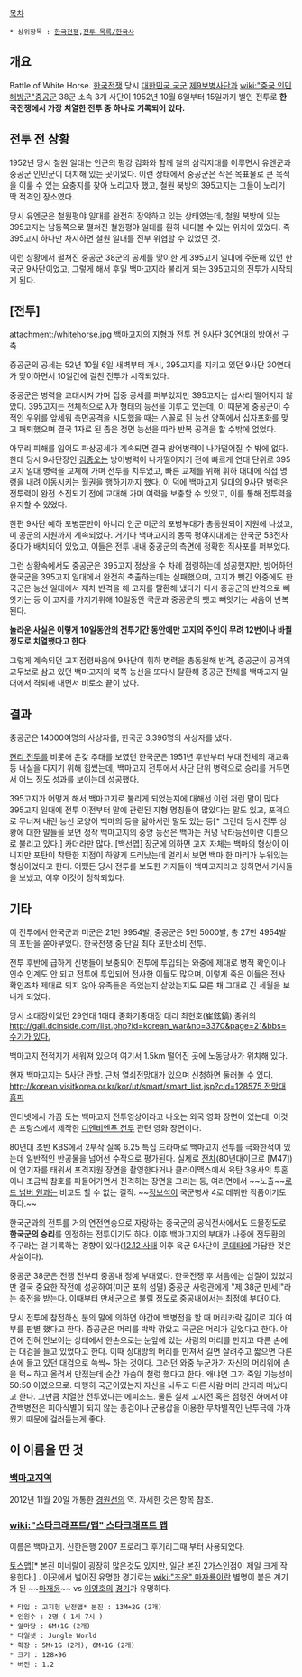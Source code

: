 [[목차]]

 * 상위항목 : [[한국전쟁]],[[전투 목록/한국사]]

== 개요 ==
Battle of White Horse. [[한국전쟁]] 당시 [[대한민국 국군]] [[제9보병사단]]과 [[wiki:"중국 인민해방군"중공군]] 38군 소속 3개 사단이 1952년 10월 6일부터 15일까지 벌인 전투로 '''한국전쟁에서 가장 치열한 전투 중 하나로 기록되어 있다.'''

== 전투 전 상황 ==
1952년 당시 철원 일대는 인근의 평강 김화와 함께 철의 삼각지대를 이루면서 유엔군과 중공군 인민군이 대치해 있는 곳이었다. 이런 상태에서 중공군은 작은 목표물로 큰 목적을 이룰 수 있는 요충지를 찾아 노리고자 했고, 철원 북방의 395고지는 그들이 노리기 딱 적격인 장소였다.

당시 유엔군은 철원평야 일대를 완전히 장악하고 있는 상태였는데, 철원 북방에 있는 395고지는 남동쪽으로 펼쳐진 철원평야 일대를 훤히 내다볼 수 있는 위치에 있었다. 즉 395고지 하나만 차지하면 철원 일대를 전부 위협할 수 있었던 것.  

이런 상황에서 펼쳐진 중공군 38군의 공세를 맞이한 게 395고지 일대에 주둔해 있던 한국군 9사단이었고, 그렇게 해서 후일 백마고지라 불리게 되는 395고지의 전투가 시작되게 된다.  

== [전투] ==
attachment:/whitehorse.jpg 
백마고지의 지형과 전투 전 9사단 30연대의 방어선 구축

중공군의 공세는 52년 10월 6일 새벽부터 개시, 395고지를 지키고 있던 9사단 30연대가 맞이하면서 10일간에 걸친 전투가 시작되었다.  

중공군은 병력을 교대시켜 가며 집중 공세를 퍼부었지만 395고지는 쉽사리 떨어지지 않았다. 395고지는 전체적으로 λ자 형태의 능선을 이루고 있는데, 이 때문에 중공군이 수적인 우위를 앞세워 측면공격을 시도했을 때는 ∧꼴로 된 능선 양쪽에서 십자포화를 맞고 패퇴했으며 결국 1자로 된 좁은 정면 능선을 따라 반복 공격을 할 수밖에 없었다. 

아무리 피해를 입어도 파상공세가 계속되면 결국 방어병력이 나가떨어질 수 밖에 없다. 한데 당시 9사단장인 [[김종오]]는 방어병력이 나가떨어지기 전에 빠르게 연대 단위로 395고지 일대 병력을 교체해 가며 전투를 치루었고, 빠른 교체를 위해 휘하 대대에 직접 명령을 내려 이동시키는 월권을 행하기까지 했다. 이 덕에 백마고지 일대의 9사단 병력은 전투력이 완전 소진되기 전에 교대해 가며 여력을 보충할 수 있었고, 이를 통해 전투력을 유지할 수 있었다. 

한편 9사단 예하 포병뿐만이 아니라 인군 미군의 포병부대가 총동원되어 지원에 나섰고, 미 공군의 지원까지 계속되었다. 거기다 백마고지의 동쪽 평야지대에는 한국군 53전차중대가 배치되어 있었고, 이들은 전투 내내 중공군의 측면에 정확한 직사포를 퍼부었다. 

그런 상황속에서도 중공군은 395고지 정상을 수 차례 점령하는데 성공했지만, 방어하던 한국군을  395고지 일대에서 완전히 축출하는데는 실패했으며, 고지가 뺏긴 와중에도 한국군은 능선 일대에서 재차 반격을 해 고지를 탈환해 냈다가 다시 중공군의 반격으로 빼앗기는 등 이 고지를 가지기위해 10일동안 국군과 중공군의 뺏고 빼앗기는 싸움이 반복된다.  

'''놀라운 사실은 이렇게 10일동안의 전투기간 동안에만 고지의 주인이 무려 12번이나 바뀔정도로 치열했다고 한다.''' 

그렇게 계속되던 고지점령싸움에 9사단이 휘하 병력을 총동원해 반격, 중공군이 공격의 교두보로 삼고 있던 백마고지의 북쪽 능선을 또다시 탈환해 중공군 전체를 백마고지 일대에서 격퇴해 내면서 비로소 끝이 났다.       

== 결과 ==
중공군은 14000여명의 사상자를, 한국군 3,396명의 사상자를 냈다. 

[[현리 전투]]를 비롯해 온갖 추태를 보였던 한국군은 1951년 후반부터 부대 전체의 재교육 등 내실을 다지기 위해 힘썼는데, 백마고지 전투에서 사단 단위 병력으로 승리를 거두면서 어느 정도 성과를 보이는데 성공했다. 

395고지가 어떻게 해서 백마고지로 불리게 되었는지에 대해선 이런 저런 말이 많다. 395고지 일대에 전투 이전부터 말에 관련된 지형 명칭들이 많았다는 말도 있고, 포격으로 무너져 내린 능선 모양이 백마의 등을 닮아서란 말도 있는 등[* 그런데 당시 전투 상황에 대한 말들을 보면 정작 백마고지의 중앙 능선은 백마는 커녕 낙타능선이란 이름으로 불리고 있다.] 카더라만 많다. [백선엽] 장군에 의하면 고지 자체는 백마의 형상이 아니지만 포탄이 착탄한 지점이 하얗게 드러났는데 멀리서 보면 백마 한 마리가 누워있는 형상이었다고 한다. 어쨌든 당시 전투를 보도한 기자들이 백마고지라고 칭하면서 기사들을 보냈고, 이후 이것이 정착되었다. 

== 기타 ==
이 전투에서 한국군과 미군은 21만 9954발, 중공군은 5만 5000발, 총 27만 4954발의 포탄을 쏟아부었다. 한국전쟁 중 단일 최다 포탄소비 전투.

전투 후반에 급하게 신병들이 보충되어 전투에 투입되는 와중에 제대로 병적 확인이나 인수 인계도 안 되고 전투에 투입되어 전사한 이들도 많으며, 이렇게 죽은 이들은 전사 확인조차 제대로 되지 않아 유족들은 죽었는지 살았는지도 모른 채 그대로 긴 세월을 보내게 되었다.   

당시 소대장이었던 29연대 1대대 중화기중대장 대리 최현호(崔鉉鎬) 중위의 [[http://gall.dcinside.com/list.php?id=korean_war&no=3370&page=21&bbs= 수기가 있다.]]

백마고지 전적지가 세워져 있으며 여기서 1.5km 떨어진 곳에 노동당사가 위치해 있다.

현재 백마고지는 5사단 관할. 근처 열쇠전망대가 있으며 신청하면 둘러볼 수 있다. [[http://korean.visitkorea.or.kr/kor/ut/smart/smart_list.jsp?cid=128575 전망대 홈피]]

인터넷에서 가끔 도는 백마고지 전투영상이라고 나오는 외국 영화 장면이 있는데, 이것은 프랑스에서 제작한 [[디엔비엔푸 전투]] 관련 영화 장면이다. 

80년대 초반 KBS에서 2부작 실록 6.25 특집 드라마로 백마고지 전투를 극화한적이 있는데 일반적인 반공물을 넘어선 수작으로 평가된다. 실제로 [[전차]](80년대이므로 [M47])에 연기자를 태워서 포격지원 장면을 촬영한다거나 클라이맥스에서 육탄 3용사의 투혼이나 조금씩 참호를 파들어가면서 진격하는 장면을 그리는 등, 여러면에서 ~~노출~~[[로드 넘버 원]]과는 비교도 할 수 없는 걸작. ~~[[정보석]]이 국군병사 4로 데뷔한 작품이기도 하다.~~

한국군과의 전투를 거의 연전연승으로 자랑하는 중국군의 공식전사에서도 드물정도로 '''한국군의 승리'''를 인정하는 전투이기도 하다. 이후 백마고지의 부대가 나중에 전두환의 주구라는 걸 기록하는 경향이 있다([[12.12 사태]] 이후 육군 9사단이 [[쿠데타]]에 가담한 것은 사실이다).

중공군 38군은 전쟁 전부터 중공내 정예 부대였다. 한국전쟁 후 처음에는 삽질이 있었지만 결국 중요한 작전에 성공하여(미군 포위 섬멸) 중공군 사령관에게 "제 38군 만세!"라는 축전을 받는다. 이때부터 만세군으로 불릴 정도로 중공내에서는 최정예 부대이다.

당시 전투에 참전하신 분의 말에 의하면 야간에 백병전을 할 때 머리카락 길이로 피아 여부를 판별 했다고 한다. 중공군은 머리를 박박 깎았고 국군은 머리가 길었다고 한다. 야간에 전혀 안보이는 상태에서 한손으로는 눈앞에 있는 사람의 머리를 만지고 다른 손에는 대검을 들고 있었다고 한다. 이때 상대방의 머리를 만져서 길면 살려주고 짧으면 다른 손에 들고 있던 대검으로 쓱싹~ 하는 것이다. 그러던 와중 누군가가 자신의 머리위에 손을 턱~ 하고 올려서 만졌는데 순간 가슴이 철렁 했다고 한다. 왜냐면 그가 죽일 가능성이 50:50 이였으므로. 다행히 국군이였는지 자신을 놔두고 다른 사람 머리 만지러 떠났다고 한다. 그만큼 치열한 전투였다는 에피소드.
물론 실제 고지전 혹은 점령전 하에서 야간백병전은 피아식별이 되지 않는 총검이나 군용삽을 이용한 무차별적인 난투극에 가까웠기 때문에 걸러듣는게 좋다.
== 이 이름을 딴 것 ==
=== [[백마고지역]] ===
2012년 11월 20일 개통한 [[경원선]]의 역. 자세한 것은 항목 참조.

=== [[wiki:"스타크래프트/맵" 스타크래프트 맵]] ===
{{{#!html
<img src="http://cfs15.tistory.com/image/31/tistory/2008/12/26/21/27/4954cda6ed574" width=370> }}}

이름은 백마고지. 신한은행 2007 프로리그 후기리그때 부터 사용되었다.

[[토스맵]][* 본진 미네랄이 굉장히 많은것도 있지만, 일단 본진 2가스인점이 제일 크게 작용한다.] . 이곳에서 벌어진 유명한 경기로는 [[wiki:"조운" 마자룡]]이란 별명이 붙은 계기가 된 ~~[[마재윤]]~~ vs [[이영호]]의 [http://www.youtube.com/watch?v=o6yOe6jdkXc 경기]가 유명하다.

 * 타입 : 고지형 난전맵* 본진 : 13M+2G (2개)
 * 인원수 : 2명 ( 1시 7시 )
 * 앞마당 : 6M+1G (2개)
 * 타일셋 : Jungle World
 * 확장 : 5M+1G (2개), 6M+1G (2개)
 * 크기 : 128×96 
 * 버전 : 1.2
